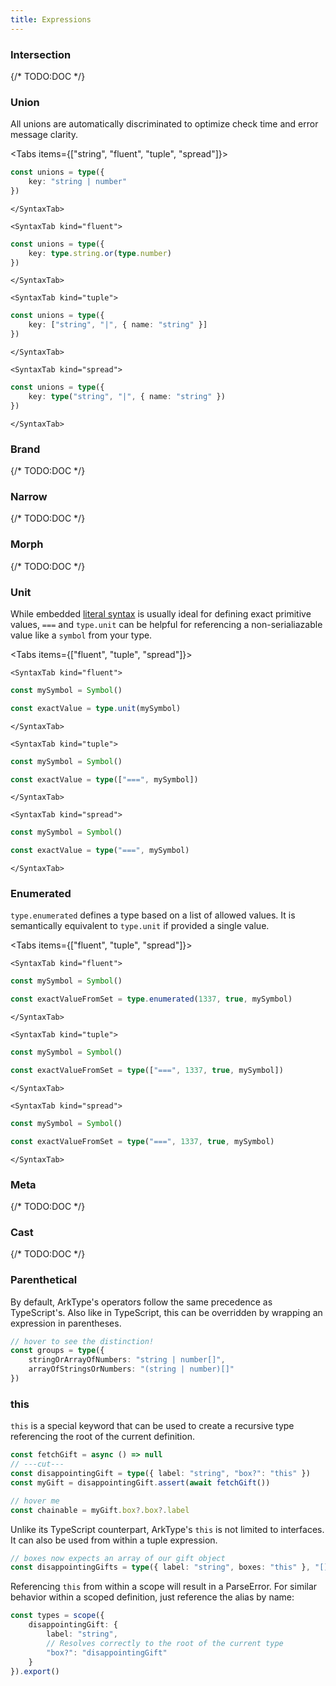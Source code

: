 ```yaml
---
title: Expressions
---
```



### Intersection

{/* TODO:DOC */}

### Union

All unions are automatically discriminated to optimize check time and error message clarity.

<Tabs items={["string", "fluent", "tuple", "spread"]}>
	<SyntaxTab kind="string">

```ts twoslash
const unions = type({
	key: "string | number"
})
```

    </SyntaxTab>

    <SyntaxTab kind="fluent">

```ts twoslash
const unions = type({
	key: type.string.or(type.number)
})
```

    </SyntaxTab>

    <SyntaxTab kind="tuple">

```ts twoslash
const unions = type({
	key: ["string", "|", { name: "string" }]
})
```

    </SyntaxTab>

    <SyntaxTab kind="spread">

```ts twoslash
const unions = type({
	key: type("string", "|", { name: "string" })
})
```

    </SyntaxTab>

</Tabs>

### Brand

{/* TODO:DOC */}

### Narrow

{/* TODO:DOC */}

### Morph

{/* TODO:DOC */}

### Unit

While embedded [literal syntax](/literals) is usually ideal for defining exact primitive values, `===` and `type.unit` can be helpful for referencing a non-serialiazable value like a `symbol` from your type.

<Tabs items={["fluent", "tuple", "spread"]}>

    <SyntaxTab kind="fluent">

```ts twoslash
const mySymbol = Symbol()

const exactValue = type.unit(mySymbol)
```

    </SyntaxTab>

    <SyntaxTab kind="tuple">

```ts twoslash
const mySymbol = Symbol()

const exactValue = type(["===", mySymbol])
```

    </SyntaxTab>

    <SyntaxTab kind="spread">

```ts twoslash
const mySymbol = Symbol()

const exactValue = type("===", mySymbol)
```

    </SyntaxTab>

</Tabs>

### Enumerated

`type.enumerated` defines a type based on a list of allowed values. It is semantically equivalent to `type.unit` if provided a single value.

<Tabs items={["fluent", "tuple", "spread"]}>

    <SyntaxTab kind="fluent">

```ts twoslash
const mySymbol = Symbol()

const exactValueFromSet = type.enumerated(1337, true, mySymbol)
```

    </SyntaxTab>

    <SyntaxTab kind="tuple">

```ts twoslash
const mySymbol = Symbol()

const exactValueFromSet = type(["===", 1337, true, mySymbol])
```

    </SyntaxTab>

    <SyntaxTab kind="spread">

```ts twoslash
const mySymbol = Symbol()

const exactValueFromSet = type("===", 1337, true, mySymbol)
```

    </SyntaxTab>

</Tabs>

### Meta

{/* TODO:DOC */}

### Cast

{/* TODO:DOC */}

### Parenthetical

By default, ArkType's operators follow the same precedence as TypeScript's. Also like in TypeScript, this can be overridden by wrapping an expression in parentheses.

```ts twoslash
// hover to see the distinction!
const groups = type({
	stringOrArrayOfNumbers: "string | number[]",
	arrayOfStringsOrNumbers: "(string | number)[]"
})
```

### this

`this` is a special keyword that can be used to create a recursive type referencing the root of the current definition.

```ts twoslash
const fetchGift = async () => null
// ---cut---
const disappointingGift = type({ label: "string", "box?": "this" })
const myGift = disappointingGift.assert(await fetchGift())

// hover me
const chainable = myGift.box?.box?.label
```

Unlike its TypeScript counterpart, ArkType's `this` is not limited to interfaces. It can also be used from within a tuple expression.

```ts twoslash
// boxes now expects an array of our gift object
const disappointingGifts = type({ label: "string", boxes: "this" }, "[]")
```

Referencing `this` from within a scope will result in a ParseError. For similar behavior within a scoped definition, just reference the alias by name:

```ts twoslash
const types = scope({
	disappointingGift: {
		label: "string",
		// Resolves correctly to the root of the current type
		"box?": "disappointingGift"
	}
}).export()
```
